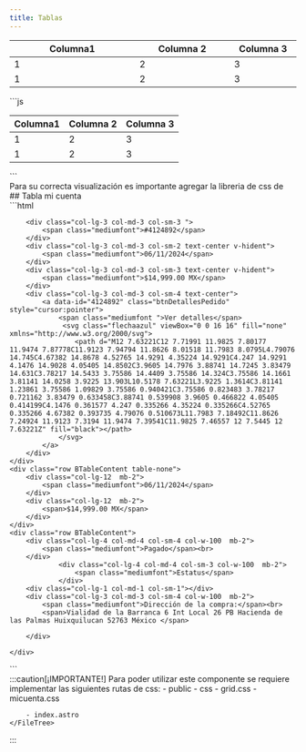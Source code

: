 ```yaml
---
title: Tablas
---
```



<div class="tablas">
  <Card title='Tabla administrativo'>
        <table class="display table table-striped table-hover" style="width: 100%;">
            <thead>
                <tr>
                    <th class="sorting" style="width: 505px;">Columna1</th>
                    <th class="sorting" style="width: 346px;">Columna 2</th>
                    <th class="sorting"  style="width: 178px;">Columna 3</th>
                </tr>
            </thead>
            <tbody class="cuperotb">
                <tr class="odd">
                    <td>1</td>
                    <td>2</td>
                    <td>3</td>
                </tr>
                <tr class="even">
                    <td>1</td>
                    <td>2</td>
                    <td>3</td>
                </tr>
            </tbody>
        </table>
```js
<table class="display table table-striped table-hover dataTable " >
    <thead>
        <tr>
            <th class="sorting">Columna1</th>
            <th class="sorting">Columna 2</th>
             <th class="sorting">Columna 3</th>
        </tr>
    </thead>
    <tbody class="cuperotb">
        <tr class="odd">
            <td>1</td>
            <td>2</td>
            <td>3</td>
        </tr>
        <tr class="even">
            <td>1</td>
            <td>2</td>
            <td>3</td>
        </tr>
    </tbody>
</table>
```
  <Aside>Para su correcta visualización es importante agregar la libreria de css de <Badge text="bootstrap-min.css" variant="note" /></Aside>
  </Card>

</div>
## Tabla mi cuenta
<div class="tablas">
  <Card title='Tabla mi cuenta cx'>
    <Tablamicuenta/>
```html
<div class="table Cuenta mt-1">
    <div class="row BTableGrey">

        <div class="col-lg-3 col-md-3 col-sm-3 ">
            <span class="mediumfont">#4124892</span>
        </div>
        <div class="col-lg-3 col-md-3 col-sm-2 text-center v-hident">
            <span class="mediumfont">06/11/2024</span>
        </div>
        <div class="col-lg-3 col-md-3 col-sm-3 text-center v-hident">
            <span class="mediumfont">$14,999.00 MX</span>
        </div>
        <div class="col-lg-3 col-md-3 col-sm-4 text-center">
            <a data-id="4124892" class="btnDetallesPedido" style="cursor:pointer">
                <span class="mediumfont ">Ver detalles</span>
                 <svg class="flechaazul" viewBox="0 0 16 16" fill="none" xmlns="http://www.w3.org/2000/svg">
                    <path d="M12 7.63221C12 7.71991 11.9825 7.80177 11.9474 7.87778C11.9123 7.94794 11.8626 8.01518 11.7983 8.0795L4.79076 14.745C4.67382 14.8678 4.52765 14.9291 4.35224 14.9291C4.247 14.9291 4.1476 14.9028 4.05405 14.8502C3.9605 14.7976 3.88741 14.7245 3.83479 14.631C3.78217 14.5433 3.75586 14.4409 3.75586 14.324C3.75586 14.1661 3.81141 14.0258 3.9225 13.903L10.5178 7.63221L3.9225 1.3614C3.81141 1.23861 3.75586 1.09829 3.75586 0.940421C3.75586 0.823483 3.78217 0.721162 3.83479 0.633458C3.88741 0.539908 3.9605 0.466822 4.05405 0.414199C4.1476 0.361577 4.247 0.335266 4.35224 0.335266C4.52765 0.335266 4.67382 0.393735 4.79076 0.510673L11.7983 7.18492C11.8626 7.24924 11.9123 7.3194 11.9474 7.39541C11.9825 7.46557 12 7.5445 12 7.63221Z" fill="black"></path>
                </svg>
            </a>
        </div>
    </div>
    <div class="row BTableContent table-none">
        <div class="col-lg-12  mb-2">
            <span class="mediumfont">06/11/2024</span>
        </div>
        <div class="col-lg-12  mb-2">
            <span>$14,999.00 MX</span>
        </div>
    </div>
    <div class="row BTableContent">
        <div class="col-lg-4 col-md-4 col-sm-4 col-w-100  mb-2">
            <span class="mediumfont">Pagado</span><br>
        </div>
                <div class="col-lg-4 col-md-4 col-sm-3 col-w-100  mb-2">
                    <span class="mediumfont">Estatus</span>
                </div>
        <div class="col-lg-1 col-md-1 col-sm-1"></div>
        <div class="col-lg-3 col-md-3 col-sm-4 col-w-100  mb-2">
            <span class="mediumfont">Dirección de la compra:</span><br>
            <span>Vialidad de la Barranca 6 Int Local 26 PB Hacienda de las Palmas Huixquilucan 52763 México </span>
          
        </div>
        
    </div>
    
</div>
```
  
  </Card>

</div>
<div class="inputs">
:::caution[¡IMPORTANTE!]
    Para poder utilizar este componente se requiere implementar las  siguientes rutas de css:
    <FileTree>
        - public
            - css
                - grid.css
                - micuenta.css
                
        - index.astro
    </FileTree>
   
:::

</div>
<div class="inputs">
<Card title='Tabla que se usa en las landings en cx'>
 <Ladingtable/>
</Card>

</div>


